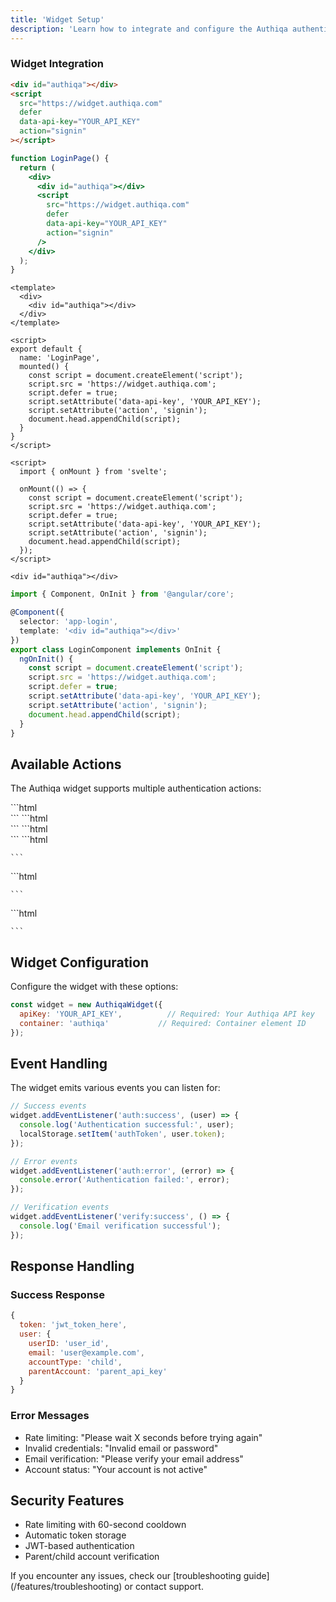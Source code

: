 ```yaml
---
title: 'Widget Setup'
description: 'Learn how to integrate and configure the Authiqa authentication widget'
---
```



### Widget Integration

<CodeGroup>

```html HTML
<div id="authiqa"></div>
<script
  src="https://widget.authiqa.com"
  defer
  data-api-key="YOUR_API_KEY"
  action="signin"
></script>
```

```jsx React
function LoginPage() {
  return (
    <div>
      <div id="authiqa"></div>
      <script
        src="https://widget.authiqa.com"
        defer
        data-api-key="YOUR_API_KEY"
        action="signin"
      />
    </div>
  );
}
```

```vue Vue
<template>
  <div>
    <div id="authiqa"></div>
  </div>
</template>

<script>
export default {
  name: 'LoginPage',
  mounted() {
    const script = document.createElement('script');
    script.src = 'https://widget.authiqa.com';
    script.defer = true;
    script.setAttribute('data-api-key', 'YOUR_API_KEY');
    script.setAttribute('action', 'signin');
    document.head.appendChild(script);
  }
}
</script>
```

```svelte Svelte
<script>
  import { onMount } from 'svelte';

  onMount(() => {
    const script = document.createElement('script');
    script.src = 'https://widget.authiqa.com';
    script.defer = true;
    script.setAttribute('data-api-key', 'YOUR_API_KEY');
    script.setAttribute('action', 'signin');
    document.head.appendChild(script);
  });
</script>

<div id="authiqa"></div>
```

```typescript Angular
import { Component, OnInit } from '@angular/core';

@Component({
  selector: 'app-login',
  template: '<div id="authiqa"></div>'
})
export class LoginComponent implements OnInit {
  ngOnInit() {
    const script = document.createElement('script');
    script.src = 'https://widget.authiqa.com';
    script.defer = true;
    script.setAttribute('data-api-key', 'YOUR_API_KEY');
    script.setAttribute('action', 'signin');
    document.head.appendChild(script);
  }
}
```

</CodeGroup>

## Available Actions

The Authiqa widget supports multiple authentication actions:

<CardGroup cols={2}>
  <Card title="Sign In" icon="right-to-bracket">
    ```html
    <script
      src="https://widget.authiqa.com"
      defer
      data-api-key="YOUR_API_KEY"
      action="signin"
    ></script>
    <div id="authiqa"></div>
    ```
  </Card>
  <Card title="Sign Up" icon="user-plus">
    ```html
    <script
      src="https://widget.authiqa.com"
      defer
      data-api-key="YOUR_API_KEY"
      action="signup"
    ></script>
    <div id="authiqa"></div>
    ```
  </Card>
  <Card title="Email Verification" icon="envelope">
    ```html
    <script
      src="https://widget.authiqa.com"
      defer
      data-api-key="YOUR_API_KEY"
      action="verify"
    ></script>
    <div id="authiqa"></div>
    ```
  </Card>
  <Card title="Resend emailConfirmation" icon="key">
    ```html
    <script
      src="https://widget.authiqa.com"
      defer
      data-api-key="YOUR_API_KEY"
      action="resend"
    ></script>
    <div id="authiqa"></div>

    ```
  </Card>
  <Card title="Password Reset" icon="key">
    ```html
    <script
      src="https://widget.authiqa.com"
      defer
      data-api-key="YOUR_API_KEY"
      action="reset"
    ></script>
    <div id="authiqa"></div>

    ```
  </Card>
  <Card title="Update Password" icon="key">
    ```html
    <script
      src="https://widget.authiqa.com"
      defer
      data-api-key="YOUR_API_KEY"
      action="update"
    ></script>
    <div id="authiqa"></div>

    ```
  </Card>
</CardGroup>

## Widget Configuration

Configure the widget with these options:

```javascript
const widget = new AuthiqaWidget({
  apiKey: 'YOUR_API_KEY',          // Required: Your Authiqa API key
  container: 'authiqa'           // Required: Container element ID
});
```

## Event Handling

The widget emits various events you can listen for:

```javascript
// Success events
widget.addEventListener('auth:success', (user) => {
  console.log('Authentication successful:', user);
  localStorage.setItem('authToken', user.token);
});

// Error events
widget.addEventListener('auth:error', (error) => {
  console.error('Authentication failed:', error);
});

// Verification events
widget.addEventListener('verify:success', () => {
  console.log('Email verification successful');
});
```

## Response Handling

### Success Response
```javascript
{
  token: 'jwt_token_here',
  user: {
    userID: 'user_id',
    email: 'user@example.com',
    accountType: 'child',
    parentAccount: 'parent_api_key'
  }
}
```

### Error Messages
- Rate limiting: "Please wait X seconds before trying again"
- Invalid credentials: "Invalid email or password"
- Email verification: "Please verify your email address"
- Account status: "Your account is not active"

## Security Features

- Rate limiting with 60-second cooldown
- Automatic token storage
- JWT-based authentication
- Parent/child account verification

<Card title="Need help?" icon="question">
  If you encounter any issues, check our [troubleshooting guide](/features/troubleshooting) or contact support.
</Card>